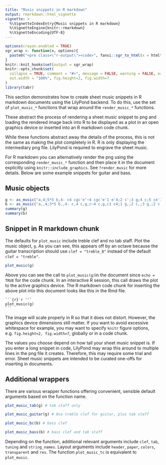 ```yaml
---
title: "Music snippets in R markdown"
output: rmarkdown::html_vignette
vignette: >
  %\VignetteIndexEntry{Music snippets in R markdown}
  %\VignetteEngine{knitr::rmarkdown}
  %\VignetteEncoding{UTF-8}
---
```


```r
options(crayon.enabled = TRUE)
sgr_wrap <- function(x, options){
  paste0("<pre class=\"r-output\"><code>", fansi::sgr_to_html(x = htmltools::htmlEscape(x)), "</code></pre>")
}
knitr::knit_hooks$set(output = sgr_wrap)
knitr::opts_chunk$set(
  collapse = TRUE, comment = "#>", message = FALSE, warning = FALSE, error = FALSE, tidy = FALSE, 
  out.width = "100%", fig.height=2, fig.width=7
)
library(tabr)
```

This section demonstrates how to create sheet music snippets in R markdown documents using the LilyPond backend. To do this, use the set of `plot_music_*` functions that wrap around the `render_music_*` functions.

These abstract the process of rendering a sheet music snippet to png and loading the rendered image back into R to be displayed as a plot in an open graphics device or inserted into an R markdown code chunk.

While these functions abstract away the details of the process, this is not the same as making the plot completely in R. R is only displaying the intermediary png file. LilyPond is required to engrave the sheet music.

For R markdown you can alternatively render the png using the corresponding `render_music_*` function and then place it in the document explicitly using `knitr::include_graphics`. See `?render_music` for more details. Below are some example snippets for guitar and bass.

## Music objects

```r
g <- as_music("a,4;5*5 b,4- c4 cgc'e'~4 cgc'e'1 e'4;2 c';3 g;4 c;5 ce'1;51")
b <- as_music("a,,4;3*5 b,,4- c,4 c,g,c~4 c,g,c1 c4;1 g,;2 c,;3 g,;2 c,c1;31")
summary(g)
summary(b)
```

## Snippet in R markdown chunk

The defaults for `plot_music` include treble clef and no tab staff. Plot the music object, `g`. As you can see, this appears off by an octave because the guitar transcription should use `clef = "treble_8"` instead of the default `clef = "treble"`.

```r
plot_music(g)
```

Above you can see the call to `plot_music(g)`in the document since `echo = TRUE` for the code chunk. In an interactive R session, this call draws the plot to the active graphics device. The R markdown code chunk for inserting the above plot into this document looks like this in the Rmd file.

````
```{r}`r ''`
plot_music(g)
```
````

The image will scale properly in R so that it does not distort. However, the graphics device dimensions still matter. If you want to avoid excessive whitespace for example, you may want to specify `knitr` figure options, e.g. `fig.height=2, fig.width=7`, globally or in a code chunk.

The values you choose depend on how tall your sheet music snippet is. If you enter a long snippet in code, LilyPond may wrap this around to multiple lines in the png file it creates. Therefore, this may require some trial and error. Sheet music snippets are intended to be curated one-offs for inserting in documents.

## Additional wrappers

There are various wrapper functions offering convenient, sensible default arguments based on the function name.

```r
plot_music_tab(g) # tab staff only
```

```r
plot_music_guitar(g) # 8va treble clef for guitar, plus tab staff
```

```r
plot_music_bc(b) # bass clef
```

```r
plot_music_bass(b) # bass clef and tab staff
```

Depending on the function, additional relevant arguments include `clef`, `tab`, `tuning` and `string_names`. Layout arguments include `header`, `paper`, `colors`, `transparent` and `res`. The function `plot_music_tc` is equivalent to `plot_music`.
